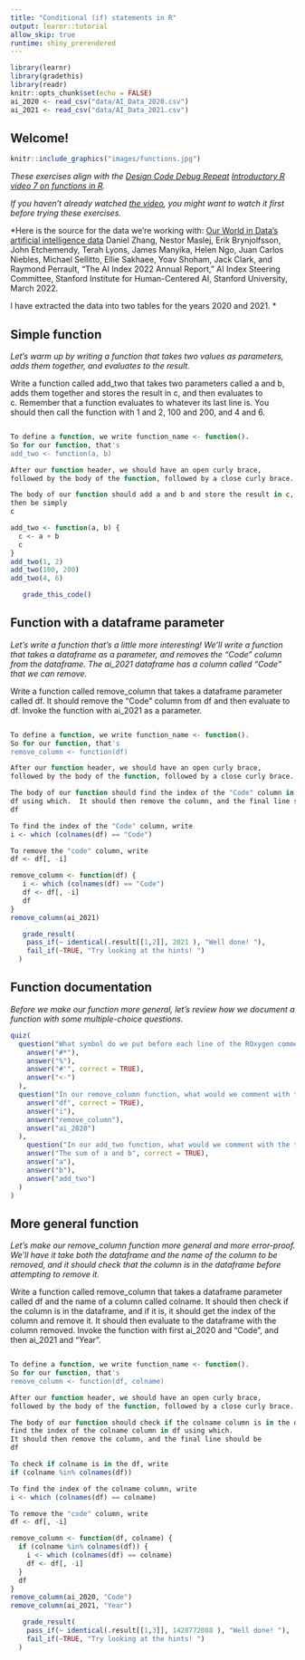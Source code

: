 ---
title: "Conditional (if) statements in R"
output: learnr::tutorial
allow_skip: true
runtime: shiny_prerendered
---

```{r setup, include=FALSE}
library(learnr)
library(gradethis)
library(readr)
knitr::opts_chunk$set(echo = FALSE)
ai_2020 <- read_csv("data/AI_Data_2020.csv")
ai_2021 <- read_csv("data/AI_Data_2021.csv")

```

## Welcome!

```{r fig.margin = TRUE, echo = FALSE, fig.width=3, out.width="100%", fig.align="right"}
knitr::include_graphics("images/functions.jpg")
```


*These exercises align with the [Design Code Debug Repeat](https://www.youtube.com/@DesignCodeDebugRepeat ) [Introductory R video 7 on functions in R](https://youtu.be/v7A_4Wi2Y4Q).*

*If you haven't already watched [the video](https://youtu.be/v7A_4Wi2Y4Q), you might want to watch it first before trying these exercises.*

*Here is the source for the data we're working with:
[Our World in Data's artificial intelligence data](https://ourworldindata.org/artificial-intelligence)
Daniel Zhang, Nestor Maslej, Erik Brynjolfsson, John Etchemendy, Terah Lyons, 
James Manyika, Helen Ngo, Juan Carlos Niebles, Michael Sellitto, Ellie Sakhaee, 
Yoav Shoham, Jack Clark, and Raymond Perrault, “The AI Index 2022 Annual 
Report,” AI Index Steering Committee, Stanford Institute for Human-Centered AI, 
Stanford University, March 2022.

I have extracted the data into two tables for the years 2020 and 2021.
*

## Simple function

*Let's warm up by writing a function that takes two values as parameters, adds them together, and evaluates to the result.*

Write a function called add_two that takes two parameters called a and b, adds them together and stores
the result in c, and then evaluates to c.  Remember that a function evaluates to whatever its last line is.
You should then call the function with 1 and 2, 100 and 200, and 4 and 6.


```{r simple_function, exercise=TRUE}


```

``` {r simple_function-hint-1}
To define a function, we write function_name <- function().
So for our function, that's 
add_two <- function(a, b)
```

``` {r simple_function-hint-2}
After our function header, we should have an open curly brace,
followed by the body of the function, followed by a close curly brace.
```


``` {r simple_function-hint-3}
The body of our function should add a and b and store the result in c,
then be simply
c
```


``` {r simple_function-solution}
add_two <- function(a, b) {
  c <- a + b
  c
}
add_two(1, 2)
add_two(100, 200)
add_two(4, 6)

```


``` {r simple_function-check}
   grade_this_code()
```


## Function with a dataframe parameter

*Let's write a function that's a little more interesting!  We'll write a function that takes a dataframe as a parameter, and removes the "Code" column from the dataframe.  The ai_2021 dataframe has a column called "Code" that we can remove.*

Write a function called remove_column that takes a dataframe parameter called df.  It should remove the 
"Code" column from df and then evaluate to df.  Invoke the function with ai_2021 as a parameter.


```{r df_function, exercise=TRUE}


```

``` {r df_function-hint-1}
To define a function, we write function_name <- function().
So for our function, that's 
remove_column <- function(df)
```

``` {r df_function-hint-2}
After our function header, we should have an open curly brace,
followed by the body of the function, followed by a close curly brace.
```


``` {r df_function-hint-3}
The body of our function should find the index of the "Code" column in
df using which.  It should then remove the column, and the final line should be
df
```

``` {r df_function-hint-4}
To find the index of the "Code" column, write
i <- which (colnames(df) == "Code")
```


``` {r df_function-hint-5}
To remove the "code" column, write
df <- df[, -i]
```


``` {r df_function-solution}
remove_column <- function(df) {
   i <- which (colnames(df) == "Code")
   df <- df[, -i]
   df
}
remove_column(ai_2021)

```


``` {r df_function-check}
   grade_result(
    pass_if(~ identical(.result[[1,2]], 2021 ), "Well done! "),
    fail_if(~TRUE, "Try looking at the hints! ")
  )


```

## Function documentation

*Before we make our function more general, let's review how we document a function with
some multiple-choice questions.*


```{r quiz}
quiz(
  question("What symbol do we put before each line of the ROxygen comment above a function?",
    answer("#*"),
    answer("%"),
    answer("#'", correct = TRUE),
    answer("<-")
  ),
  question("In our remove_column function, what would we comment with the tag @param?",
    answer("df", correct = TRUE),
    answer("i"),
    answer("remove_column"),
    answer("ai_2020")
  ),
    question("In our add_two function, what would we comment with the tag @returns?",
    answer("The sum of a and b", correct = TRUE),
    answer("a"),
    answer("b"),
    answer("add_two")
  )
)
```


## More general function

*Let's make our remove_column function more general and more error-proof.  We'll have it take both the dataframe and the name of the column to be removed, and it should check that the column is in the dataframe before attempting to remove it.*

Write a function called remove_column that takes a dataframe parameter called df and the name of a column called colname.  It should then check if the column is in the dataframe, and if it is, it should
get the index of the column and remove it.  It should then evaluate to the dataframe with the column removed.  Invoke the function with first ai_2020 and "Code", and then ai_2021 and "Year".


```{r general_function, exercise=TRUE}


```

``` {r general_function-hint-1}
To define a function, we write function_name <- function().
So for our function, that's 
remove_column <- function(df, colname)
```

``` {r general_function-hint-2}
After our function header, we should have an open curly brace,
followed by the body of the function, followed by a close curly brace.
```


``` {r general_function-hint-3}
The body of our function should check if the colname column is in the df, and if it is,
find the index of the colname column in df using which.  
It should then remove the column, and the final line should be
df
```

``` {r general_function-hint-4}
To check if colname is in the df, write
if (colname %in% colnames(df))
```


``` {r general_function-hint-5}
To find the index of the colname column, write
i <- which (colnames(df) == colname)
```


``` {r general_function-hint-6}
To remove the "code" column, write
df <- df[, -i]
```


``` {r general_function-solution}
remove_column <- function(df, colname) {
  if (colname %in% colnames(df)) {
    i <- which (colnames(df) == colname)
    df <- df[, -i]
  }
  df
}
remove_column(ai_2020, "Code")
remove_column(ai_2021, "Year")

```


``` {r general_function-check}
   grade_result(
    pass_if(~ identical(.result[[1,3]], 1428772088 ), "Well done! "),
    fail_if(~TRUE, "Try looking at the hints! ")
  )


```
